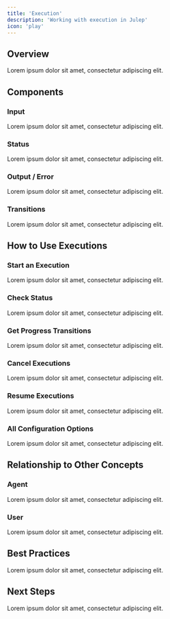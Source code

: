 ```yaml
---
title: 'Execution'
description: 'Working with execution in Julep'
icon: 'play'
---
```


## Overview

Lorem ipsum dolor sit amet, consectetur adipiscing elit.

## Components

### Input

Lorem ipsum dolor sit amet, consectetur adipiscing elit.

### Status

Lorem ipsum dolor sit amet, consectetur adipiscing elit.

### Output / Error

Lorem ipsum dolor sit amet, consectetur adipiscing elit.

### Transitions

Lorem ipsum dolor sit amet, consectetur adipiscing elit.

## How to Use Executions

### Start an Execution

Lorem ipsum dolor sit amet, consectetur adipiscing elit.

### Check Status

Lorem ipsum dolor sit amet, consectetur adipiscing elit.

### Get Progress Transitions

Lorem ipsum dolor sit amet, consectetur adipiscing elit.

### Cancel Executions

Lorem ipsum dolor sit amet, consectetur adipiscing elit.

### Resume Executions

Lorem ipsum dolor sit amet, consectetur adipiscing elit.

### All Configuration Options

Lorem ipsum dolor sit amet, consectetur adipiscing elit.

## Relationship to Other Concepts

### Agent

Lorem ipsum dolor sit amet, consectetur adipiscing elit.

### User

Lorem ipsum dolor sit amet, consectetur adipiscing elit.

## Best Practices

Lorem ipsum dolor sit amet, consectetur adipiscing elit.

## Next Steps

Lorem ipsum dolor sit amet, consectetur adipiscing elit.